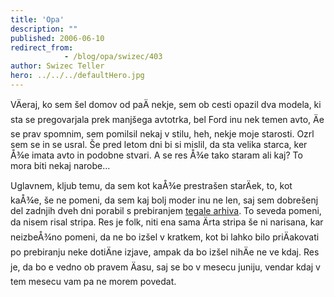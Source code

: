 ```yaml
---
title: 'Opa'
description: ""
published: 2006-06-10
redirect_from: 
            - /blog/opa/swizec/403
author: Swizec Teller
hero: ../../../defaultHero.jpg
---
```

VÄeraj, ko sem šel domov od paÄ nekje, sem ob cesti opazil dva modela, ki sta se pregovarjala prek manjšega avtotrka, bel Ford inu nek temen avto, Äe se prav spomnim, sem pomilsil nekaj v stilu, heh, nekje moje starosti. Ozrl sem se in se usral. Še pred letom dni bi si mislil, da sta velika starca, ker Å¾e imata avto in podobne stvari. A se res Å¾e tako staram ali kaj? To mora biti nekaj narobe...  
  
Uglavnem, kljub temu, da sem kot kaÅ¾e prestrašen starÄek, to, kot kaÅ¾e, še ne pomeni, da sem kaj bolj moder inu ne len, saj sem dobrešenj del zadnjih dveh dni porabil s prebiranjem [tegale arhiva](http://www.reallifecomics.com). To seveda pomeni, da nisem risal stripa. Res je folk, niti ena sama Ärta stripa še ni narisana, kar neizbeÅ¾no pomeni, da ne bo izšel v kratkem, kot bi lahko bilo priÄakovati po prebiranju neke dotiÄne izjave, ampak da bo izšel nihÄe ne ve kdaj. Res je, da bo e vedno ob pravem Äasu, saj se bo v mesecu juniju, vendar kdaj v tem mesecu vam pa ne morem povedat.